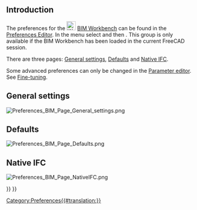 <languages/>
<translate>

<!--T:10-->
{{Docnav
|[[BIM_TogglePanels|TogglePanels]]
|[[Native_IFC|Native IFC]]
|[[BIM_Workbench|BIM]]
|IconL=BIM_TogglePanels.svg
|IconR=
|IconC=Workbench_BIM.svg
}}

</translate>
{{TOCright}}
<translate>

== Introduction == <!--T:17-->

<!--T:5-->
The preferences for the [[Image:Workbench_BIM.svg|24px]] [[BIM_Workbench|BIM Workbench]] can be found in the [[Preferences Editor|Preferences Editor]]. In the menu select {{MenuCommand|Edit → Preferences...}} and then {{MenuCommand|[[Image:Workbench_BIM.svg|16px]] BIM}}. This group is only available if the BIM Workbench has been loaded in the current FreeCAD session.

<!--T:6-->
There are three pages: [[#General_settings|General settings]], [[#Defaults|Defaults]] and [[#Native_IFC|Native IFC]].

<!--T:18-->
Some advanced preferences can only be changed in the [[Std_DlgParameter|Parameter editor]]. See [[Fine-tuning#BIM_Workbench|Fine-tuning]].

== General settings == <!--T:1-->

</translate>
[[Image:Preferences_BIM_Page_General_settings.png]]
<translate>

== Defaults == <!--T:2-->

</translate>
[[Image:Preferences_BIM_Page_Defaults.png]]
<translate>

== Native IFC == <!--T:15-->

</translate>
[[Image:Preferences_BIM_Page_NativeIFC.png]]
<translate>


<!--T:11-->
{{Docnav
|[[BIM_TogglePanels|TogglePanels]]
|[[Native_IFC|Native IFC]]
|[[BIM_Workbench|BIM]]
|IconL=BIM_TogglePanels.svg
|IconR=
|IconC=Workbench_BIM.svg
}}

</translate>
{{BIM_Tools_navi{{#translation:}}}}
{{Userdocnavi{{#translation:}}}}
[[Category:Preferences{{#translation:}}]]
